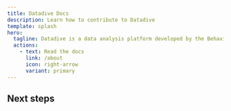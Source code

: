```yaml
---
title: Datadive Docs
description: Learn how to contribute to Datadive
template: splash
hero:
  tagline: Datadive is a data analysis platform developed by the Behavioral Security Group at the University of Bonn. The initial implementation was part of Luca Schultz's bachelor thesis. In these docs, you can learn how to contribute to the platform.
  actions:
    - text: Read the docs
      link: /about
      icon: right-arrow
      variant: primary
---
```



## Next steps

<CardGrid stagger>
  <LinkCard
    href="thesis/abstract"
    title='Read the thesis online'
    description="Learn more about the Datadive platform in the Luca's bachelors thesis."
  />
  <LinkCard
    href="/public/bachelor_thesis_luca_schultz.pdf"
    title='Download the thesis'
    description="Download Luca's bachelor thesis as a PDF file to read it offline."
  />
  <LinkCard
    href="https://github.com/lucaschultz/datadive"
    title='Check out the GitHub repository'
    description='Contribute to the Datadive platform by checking out the source code on GitHub.'
  />
  <LinkCard
    href="/spec"
    title='Check out the API specification'
    description='Learn more about the Datadive HTTP API by checking out the OpenAPI specification.'
  />
</CardGrid>

